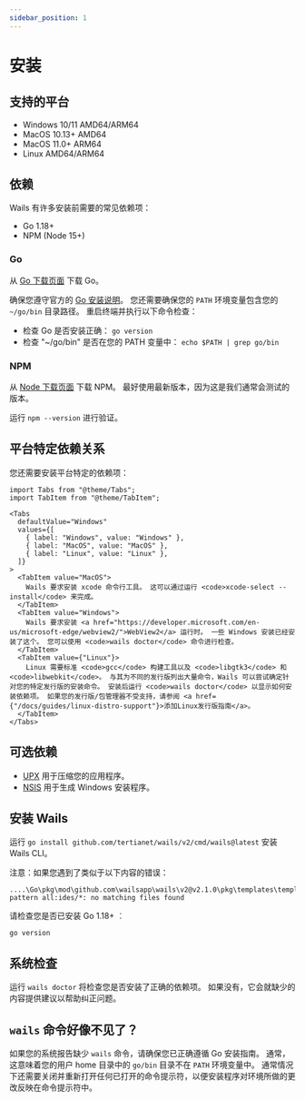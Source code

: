 ```yaml
---
sidebar_position: 1
---
```


# 安装

## 支持的平台

- Windows 10/11 AMD64/ARM64
- MacOS 10.13+ AMD64
- MacOS 11.0+ ARM64
- Linux AMD64/ARM64

## 依赖

Wails 有许多安装前需要的常见依赖项：

- Go 1.18+
- NPM (Node 15+)

### Go

从 [Go 下载页面](https://go.dev/dl/) 下载 Go。

确保您遵守官方的 [Go 安装说明](https://golang.org/doc/install#install)。 您还需要确保您的 `PATH` 环境变量包含您的 `~/go/bin` 目录路径。 重启终端并执行以下命令检查：

- 检查 Go 是否安装正确： `go version`
- 检查 "~/go/bin" 是否在您的 PATH 变量中： `echo $PATH | grep go/bin`

### NPM

从 [Node 下载页面](https://nodejs.org/en/download/) 下载 NPM。 最好使用最新版本，因为这是我们通常会测试的版本。

运行 `npm --version` 进行验证。

## 平台特定依赖关系

您还需要安装平台特定的依赖项：

```mdx-code-block
import Tabs from "@theme/Tabs";
import TabItem from "@theme/TabItem";

<Tabs
  defaultValue="Windows"
  values={[
    { label: "Windows", value: "Windows" },
    { label: "MacOS", value: "MacOS" },
    { label: "Linux", value: "Linux" },
  ]}
>
  <TabItem value="MacOS">
    Wails 要求安装 xcode 命令行工具。 这可以通过运行 <code>xcode-select --install</code> 来完成。
  </TabItem>
  <TabItem value="Windows">
    Wails 要求安装 <a href="https://developer.microsoft.com/en-us/microsoft-edge/webview2/">WebView2</a> 运行时。 一些 Windows 安装已经安装了这个。 您可以使用 <code>wails doctor</code> 命令进行检查。
  </TabItem>
  <TabItem value={"Linux"}>
    Linux 需要标准 <code>gcc</code> 构建工具以及 <code>libgtk3</code> 和 <code>libwebkit</code>。 与其为不同的发行版列出大量命令，Wails 可以尝试确定针对您的特定发行版的安装命令。 安装后运行 <code>wails doctor</code> 以显示如何安装依赖项。 如果您的发行版/包管理器不受支持，请参阅 <a href={"/docs/guides/linux-distro-support"}>添加Linux发行版指南</a>。
  </TabItem>
</Tabs>
```

## 可选依赖

- [UPX](https://upx.github.io/) 用于压缩您的应用程序。
- [NSIS](https://wails.io/docs/guides/windows-installer/) 用于生成 Windows 安装程序。

## 安装 Wails

运行 `go install github.com/tertianet/wails/v2/cmd/wails@latest` 安装 Wails CLI。

注意：如果您遇到了类似于以下内容的错误：

```shell
....\Go\pkg\mod\github.com\wailsapp\wails\v2@v2.1.0\pkg\templates\templates.go:28:12: pattern all:ides/*: no matching files found
```
请检查您是否已安装 Go 1.18+ ︰
```shell
go version
```

## 系统检查

运行 `wails doctor` 将检查您是否安装了正确的依赖项。 如果没有，它会就缺少的内容提供建议以帮助纠正问题。

## `wails` 命令好像不见了？

如果您的系统报告缺少 `wails` 命令，请确保您已正确遵循 Go 安装指南。 通常，这意味着您的用户 home 目录中的 `go/bin` 目录不在 `PATH` 环境变量中。 通常情况下还需要关闭并重新打开任何已打开的命令提示符，以便安装程序对环境所做的更改反映在命令提示符中。
